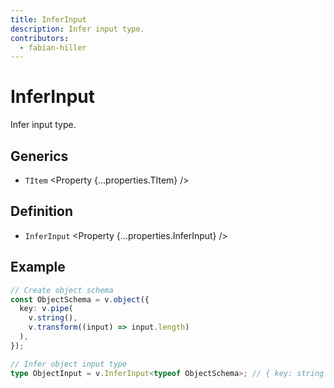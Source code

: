 ```yaml
---
title: InferInput
description: Infer input type.
contributors:
  - fabian-hiller
---
```



# InferInput

Infer input type.

## Generics

- `TItem` <Property {...properties.TItem} />

## Definition

- `InferInput` <Property {...properties.InferInput} />

## Example

```ts
// Create object schema
const ObjectSchema = v.object({
  key: v.pipe(
    v.string(),
    v.transform((input) => input.length)
  ),
});

// Infer object input type
type ObjectInput = v.InferInput<typeof ObjectSchema>; // { key: string }
```
